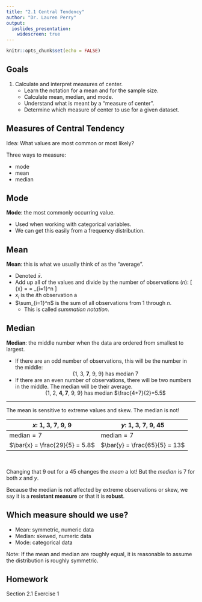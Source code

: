 ```yaml
---
title: "2.1 Central Tendency"
author: "Dr. Lauren Perry"
output:
  ioslides_presentation: 
    widescreen: true
---
```


```r
knitr::opts_chunk$set(echo = FALSE)
```

## Goals

1. Calculate and interpret measures of center.
    - Learn the notation for a mean and for the sample size.
    - Calculate mean, median, and mode.
    - Understand what is meant by a "measure of center".
    - Determine which measure of center to use for a given dataset. 

## Measures of Central Tendency

Idea: What values are most common or most likely? 

Three ways to measure:

- mode
- mean
- median

## Mode

**Mode**: the most commonly occurring value. 

- Used when working with categorical variables. 
- We can get this easily from a frequency distribution. 

## Mean

**Mean**: this is what we usually think of as the "average". 

- Denoted $\bar{x}$. 
- Add up all of the values and divide by the number of observations ($n$):
\[
  \bar{x} = \frac{x_1 + x_2 + \dots + x_n}{n} = \sum_{i=1}^n \frac{x_i}{n}
\]
- $x_i$ is the $i$th observation a
- $\sum_{i=1}^n$ is the sum of all observations from 1 through $n$. 
    - This is called *summation notation*. 

## Median

**Median**: the middle number when the data are ordered from smallest to largest.

- If there are an odd number of observations, this will be the number in the middle: 
<center>{1, 3, **7**, 9, 9} has median 7</center>
- If there are an even number of observations, there will be two numbers in the middle. The median will be their average.
<center>{1, 2, **4, 7**, 9, 9} has median $\frac{4+7}{2}=5.5$</center>

***

The mean is sensitive to extreme values and skew. The median is not!

<center>

| $x$: 1, 3, 7, 9, 9 | $y$: 1, 3, 7, 9, 45 |
|--------------------|---------------------|
|$\text{median} = 7$ | $\text{median} = 7$ |
| $\bar{x} = \frac{29}{5} = 5.8$ | $\bar{y} = \frac{65}{5} = 13$ |

</center>
 
<br>

Changing that 9 out for a 45 changes the *mean* a lot! But the *median* is 7 for both $x$ and $y$.

Because the median is not affected by extreme observations or skew, we say it is a **resistant measure** or that it is **robust**. 

## Which measure should we use?

- Mean: symmetric, numeric data
- Median: skewed, numeric data
- Mode: categorical data

Note: If the mean and median are roughly equal, it is reasonable to assume the distribution is roughly symmetric. 

## Homework

Section 2.1 Exercise 1